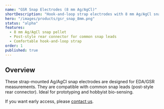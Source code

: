 ```yaml
---
name: "GSR Snap Electrodes (8 mm Ag/AgCl)"
shortDescription: "Hook-and-loop strap electrodes with 8 mm Ag/AgCl snaps for EDA/GSR."
hero: "/images/products/gsr_snap_8mm.png"
status: "alpha"
features:
  - 8 mm Ag/AgCl snap pellet
  - Post-style rear connector for common snap leads
  - Comfortable hook-and-loop strap
order: 1
published: true
---
```


## Overview

These strap-mounted Ag/AgCl snap electrodes are designed for EDA/GSR measurements.
They are compatible with common snap leads (post-style rear connector). Ideal for
prototyping and hobbyist bio-sensing.

If you want early access, please [contact us](/contact).
